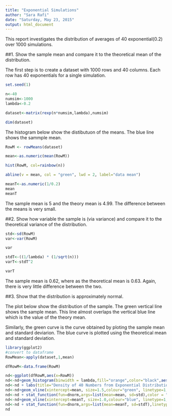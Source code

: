 ```yaml
---
title: "Exponential Simulations"
author: "Sara Rafi"
date: "Saturday, May 23, 2015"
output: html_document
---
```


This report investigates the distribution of averages of 40 exponential(0.2) over 1000 simulations.


##1. Show the sample mean and compare it to the theoretical mean of the distribution.

The first step is to create a dataset with 1000 rows and 40 columns. Each row has 40 exponentials for a single simulation.

```r

set.seed(1)

n<-40
numsim<-1000
lambda<-0.2

dataset<-matrix(rexp(n*numsim,lambda),numsim)

dim(dataset)

```

The histogram below show the distibutuon of the means. The blue line shows the sammple mean.

```r


RowM <- rowMeans(dataset)

mean<-as.numeric(mean(RowM))

hist(RowM, col=rainbow(n))

abline(v = mean, col = "green", lwd = 2, label="data mean")

````

```r
meanT<-as.numeric(1/0.2)
mean
meanT
```

The sample mean is 5 and the theory mean is 4.99. The difference between the means is very small.

##2. Show how variable the sample is (via variance) and compare it to the theoretical variance of the distribution.

```r

std<-sd(RowM)
var<-var(RowM)

var

stdT<-((1/lambda) * (1/sqrt(n)))
varT<-stdT^2

varT

```

The sample mean is 0.62, where as the theoretical mean is 0.63. Again, there is very little difference between the two.




##3. Show that the distribution is approximately normal.

The plot below show the distribution of the sample. The green vertical line shows the sample mean. This line almost overlaps the vertical blue line which is the value of the theory mean. 

Similarly, the green curve is the curve obtained by ploting the sample mean and standard deviarion. The blue curve is plotted using the theoretical mean and standard deviation.

```r
library(ggplot2)
#convert to dataframe
RowMean<-apply(dataset,1,mean)

dfRowM<-data.frame(RowM)

nd<-ggplot(dfRowM,aes(x=RowM))
nd<-nd+geom_histogram(binwidth = lambda,fill="orange",color="black",aes(y = ..density..))
nd<-nd + labs(title="Density of 40 Numbers from Exponential Distribution", x="Mean of 40 Selections", y="Density")
nd<-nd+geom_vline(xintercept=mean, size=1.5,colour="green", linetype=1, show_guide=TRUE)
nd<-nd + stat_function(fun=dnorm,args=list(mean=mean, sd=std),color = "green", size = 1.5)
nd<-nd+geom_vline(xintercept=meanT, size=1.0,colour="blue", linetype=1, show_guide=TRUE)
nd<-nd + stat_function(fun=dnorm,args=list(mean=meanT, sd=stdT),linetype=1,color = "blue", size = 1.0)
nd
```
